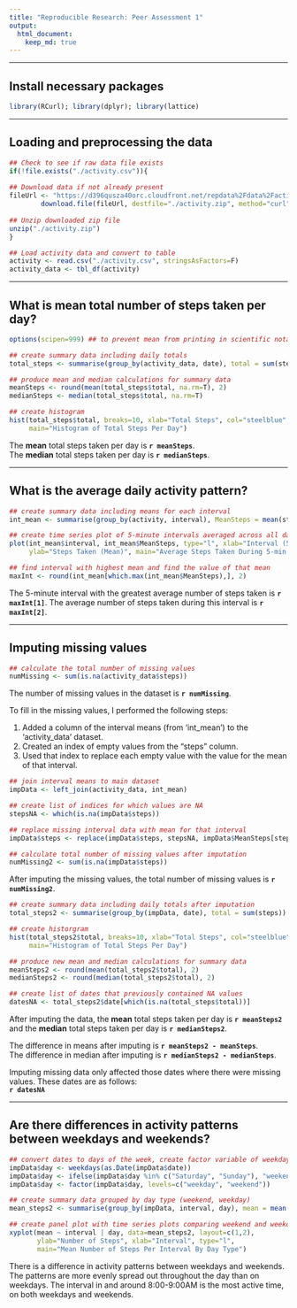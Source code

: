 ```yaml
---
title: "Reproducible Research: Peer Assessment 1"
output: 
  html_document:
    keep_md: true
---   
```

---
   
## Install necessary packages
```r
library(RCurl); library(dplyr); library(lattice)
```
---

## Loading and preprocessing the data
```r
## Check to see if raw data file exists
if(!file.exists("./activity.csv")){
        
## Download data if not already present
fileUrl <- "https://d396qusza40orc.cloudfront.net/repdata%2Fdata%2Factivity.zip"
        download.file(fileUrl, destfile="./activity.zip", method="curl")
        
## Unzip downloaded zip file
unzip("./activity.zip")
}

## Load activity data and convert to table
activity <- read.csv("./activity.csv", stringsAsFactors=F)
activity_data <- tbl_df(activity)
```
---

## What is mean total number of steps taken per day?
```r
options(scipen=999) ## to prevent mean from printing in scientific notation

## create summary data including daily totals
total_steps <- summarise(group_by(activity_data, date), total = sum(steps))

## produce mean and median calculations for summary data
meanSteps <- round(mean(total_steps$total, na.rm=T), 2)
medianSteps <- median(total_steps$total, na.rm=T)

## create histogram 
hist(total_steps$total, breaks=10, xlab="Total Steps", col="steelblue",
     main="Histogram of Total Steps Per Day")
```

The **mean** total steps taken per day is **`r meanSteps`**.  
The **median** total steps taken per day is **`r medianSteps`**.  

---  

## What is the average daily activity pattern?
```r
## create summary data including means for each interval
int_mean <- summarise(group_by(activity, interval), MeanSteps = mean(steps, na.rm=T))

## create time series plot of 5-minute intervals averaged across all days
plot(int_mean$interval, int_mean$MeanSteps, type="l", xlab="Interval (5-min)",
     ylab="Steps Taken (Mean)", main="Average Steps Taken During 5-min Intervals")

## find interval with highest mean and find the value of that mean
maxInt <- round(int_mean[which.max(int_mean$MeanSteps),], 2)
```
  
The 5-minute interval with the greatest average number of steps taken is **`r maxInt[1]`**.
The average number of steps taken during this interval is **`r maxInt[2]`**.  

---

## Imputing missing values
```r
## calculate the total number of missing values
numMissing <- sum(is.na(activity_data$steps))
```
  
The number of missing values in the dataset is **`r numMissing`**.  

To fill in the missing values, I performed the following steps:  

1. Added a column of the interval means (from 'int_mean') to the 'activity_data' dataset.
2. Created an index of empty values from the "steps" column.
3. Used that index to replace each empty value with the value for the mean of that interval.  
   
   
```r
## join interval means to main dataset
impData <- left_join(activity_data, int_mean)

## create list of indices for which values are NA
stepsNA <- which(is.na(impData$steps))

## replace missing interval data with mean for that interval
impData$steps <- replace(impData$steps, stepsNA, impData$MeanSteps[stepsNA])

## calculate total number of missing values after imputation
numMissing2 <- sum(is.na(impData$steps))
```  
   
After imputing the missing values, the total number of missing values is **`r numMissing2`**.  
   
```r
## create summary data including daily totals after imputation
total_steps2 <- summarise(group_by(impData, date), total = sum(steps))

## create historgram
hist(total_steps2$total, breaks=10, xlab="Total Steps", col="steelblue",
     main="Histogram of Total Steps Per Day")

## produce new mean and median calculations for summary data
meanSteps2 <- round(mean(total_steps2$total), 2)
medianSteps2 <- round(median(total_steps2$total), 2)

## create list of dates that previously contained NA values
datesNA <- total_steps2$date[which(is.na(total_steps$total))]
```   
   
   
After imputing the data, the **mean** total steps taken per day is **`r meanSteps2`** and the **median** total steps taken per day is **`r medianSteps2`**.

The difference in means after imputing is **`r meanSteps2 - meanSteps`**.  
The difference in median after imputing is **`r medianSteps2 - medianSteps`**. 

Imputing missing data only affected those dates where there were missing values.  These dates are as follows:  
**`r datesNA`**  

---
## Are there differences in activity patterns between weekdays and weekends?

```r
## convert dates to days of the week, create factor variable of weekdays and weekends
impData$day <- weekdays(as.Date(impData$date))
impData$day <- ifelse(impData$day %in% c("Saturday", "Sunday"), "weekend", "weekday")
impData$day <- factor(impData$day, levels=c("weekday", "weekend"))
```

```r
## create summary data grouped by day type (weekend, weekday)
mean_steps2 <- summarise(group_by(impData, interval, day), mean = mean(steps, na.rm=T))

## create panel plot with time series plots comparing weekend and weekdays
xyplot(mean ~ interval | day, data=mean_steps2, layout=c(1,2), 
       ylab="Number of Steps", xlab="Interval", type="l", 
       main="Mean Number of Steps Per Interval By Day Type")
```   
   
There is a difference in activity patterns between weekdays and weekends.  The patterns are more evenly spread out throughout the day than on weekdays.  The interval in and around 8:00-9:00AM is the most active time, on both weekdays and weekends. 
